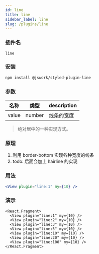 ```yaml
---
id: line
title: line
sidebar_label: line
slug: /plugins/line
---
```


### 插件名

```config
line
```

### 安装

```bash npm2yarn
npm install @jswork/styled-plugin-line
```

### 参数

| 名称  | 类型   | description |
| ----- | ------ | ----------- |
| value | number | 线条的宽度  |

> 绝对居中的一种实现方式。

### 原理

1. 利用 border-bottom 实现各种宽度的线条
2. todo: 后面会加上 hairline 的实现

### 用法

```jsx
<View plugin="line:1" my={10} />
```

### 演示
```tsx live
<React.Fragment>
  <View plugin="line:1" my={10} />
  <View plugin="line:2" my={10} />
  <View plugin="line:3" my={10} />
  <View plugin="line:5" my={10} />
  <View plugin="line:10" my={10} />
  <View plugin="line:20" my={10} />
  <View plugin="line:100" my={10} />
</React.Fragment>
```